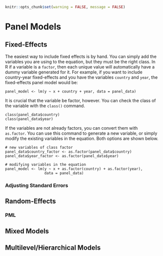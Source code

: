 ```r
knitr::opts_chunk$set(warning = FALSE, message = FALSE) 
```

# Panel Models

## Fixed-Effects
The easiest way to include fixed effects is by hand. You can simply add the 
variables you are using to the equation, but they must be the right class. In
R if a variable is a `factor`, then each unique value will automatically have a dummy
variable generated for it. For example, if you want to include country-year fixed-effects
and you have the variables `country` and `year`, the fixed-effects panel model would
be:
```
panel_model <- lm(y ~ x + country + year, data = panel_data)
```
It is crucial that the variable be factor, however. You can check the class of 
the variable with the `class()` command.
```
class(panel_data$country)
class(panel_data$year)
```
If the variables are not already factors, you can convert them with `as.factor`.
You can use this command to generate a new variable, or simply modify the existing
variables in the equation. Both options are shown below.
```
# new variables of class factor
panel_data$country_factor <- as.factor(panel_data$country)
panel_data$year_factor <- as.factor(panel_data$year)

# modifying variables in the equation
panel_model <- lm(y ~ x + as.factor(country) + as.factor(year),
                  data = panel_data)
```



### Adjusting Standard Errors
## Random-Effects
### PML
## Mixed Models
## Multilevel/Hierarchical Models
